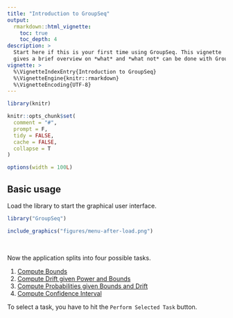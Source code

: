 ```yaml
---
title: "Introduction to GroupSeq"
output:
  rmarkdown::html_vignette:
    toc: true
    toc_depth: 4
description: >
  Start here if this is your first time using GroupSeq. This vignette
  gives a brief overview on *what* and *what not* can be done with GroupSeq.
vignette: >
  %\VignetteIndexEntry{Introduction to GroupSeq}
  %\VignetteEngine{knitr::rmarkdown}
  %\VignetteEncoding{UTF-8}
---
```


```r
library(knitr)

knitr::opts_chunk$set(
  comment = "#",
  prompt = F,
  tidy = FALSE,
  cache = FALSE,
  collapse = T
)

options(width = 100L)
```


## Basic usage

Load the library to start the graphical user interface.
```r
library("GroupSeq")
```

```r
include_graphics("figures/menu-after-load.png")
```

<br>

Now the application splits into four possible tasks.

1. [Compute Bounds](https://rpahl.github.io/GroupSeq/articles/1-compute-bounds-H0.html)
2. [Compute Drift given Power and Bounds](https://rpahl.github.io/GroupSeq/articles/2-compute-drift.html)
3. [Compute Probabilities given Bounds and Drift](https://rpahl.github.io/GroupSeq/articles/3-compute-bounds-H1.html)
4. [Compute Confidence Interval](https://rpahl.github.io/GroupSeq/articles/4-compute-CI.html)

To select a task, you have to hit the `Perform Selected Task` button.

